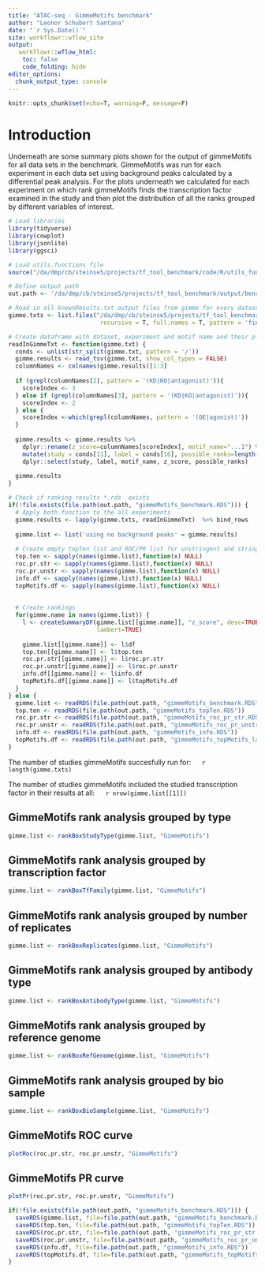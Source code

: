 ```yaml
---
title: "ATAC-seq - GimmeMotifs benchmark"
author: "Leonor Schubert Santana"
date: "`r Sys.Date()`" 
site: workflowr::wflow_site
output:
   workflowr::wflow_html:
    toc: false
    code_folding: hide
editor_options:
  chunk_output_type: console
---
```


```r
knitr::opts_chunk$set(echo=T, warning=F, message=F)
```

# Introduction

Underneath are some summary plots shown for the output of gimmeMotifs for all data sets in the benchmark. GimmeMotifs was run for each experiment in each data set using background peaks calculated by a differential peak analysis. For the plots underneath we calculated for each experiment on which rank gimmeMotifs finds the transcription factor examined in the study and then plot the distribution of all the ranks grouped by different variables of interest.

```r
# Load libraries
library(tidyverse)
library(cowplot)
library(jsonlite)
library(ggsci)

# Load utils.functions file
source("/da/dmp/cb/steinse5/projects/tf_tool_benchmark/code/R/utils_functions.R")

# Define output path
out.path <- '/da/dmp/cb/steinse5/projects/tf_tool_benchmark/output/benchmark_data/atacseq/gimmemotifs/'

# Read in all knownResults.txt output files from gimme for every dataset
gimme.txts <- list.files("/da/dmp/cb/steinse5/projects/tf_tool_benchmark/data/atacseq/",
                          recursive = T, full.names = T, pattern = 'final.out.txt')

# Create dataframe with dataset, experiment and motif name and their p-value
readInGimmeTxt <- function(gimme.txt) {
  conds <- unlist(str_split(gimme.txt, pattern = '/'))
  gimme.results <- read_tsv(gimme.txt, show_col_types = FALSE) 
  columnNames <- colnames(gimme.results)[1:3]
  
  if (grepl(columnNames[2], pattern = '(KD|KO|antagonist)')){
    scoreIndex <- 3
  } else if (grepl(columnNames[3], pattern = '(KD|KO|antagonist)')){
    scoreIndex <- 2
  } else {
    scoreIndex <-which(grepl(columnNames, pattern = '(OE|agonist)'))
  }
  
  gimme.results <- gimme.results %>%
    dplyr::rename(z_score=columnNames[scoreIndex], motif_name="...1") %>%
    mutate(study = conds[11], label = conds[16], possible_ranks=length(motif_name)) %>%
    dplyr::select(study, label, motif_name, z_score, possible_ranks)
 
  gimme.results
} 

# Check if ranking results *.rds  exists
if(!file.exists(file.path(out.path, "gimmeMotifs_benchmark.RDS"))) {
  # Apply both function to the all experiments
  gimme.results <- lapply(gimme.txts, readInGimmeTxt)  %>% bind_rows
  
  gimme.list <- list('using no background peaks' = gimme.results)
  
  # Create empty topTen list and ROC/PR list for unstringent and stringent and info
  top.ten <- sapply(names(gimme.list),function(x) NULL)
  roc.pr.str <- sapply(names(gimme.list),function(x) NULL)
  roc.pr.unstr <- sapply(names(gimme.list),function(x) NULL)
  info.df <- sapply(names(gimme.list),function(x) NULL)
  topMotifs.df <- sapply(names(gimme.list),function(x) NULL)
  
  
  # Create rankings 
  for(gimme.name in names(gimme.list)) {
    l <- createSummaryDF(gimme.list[[gimme.name]], "z_score", desc=TRUE, 
                         lambert=TRUE)
    
    gimme.list[[gimme.name]] <- l$df
    top.ten[[gimme.name]] <- l$top.ten
    roc.pr.str[[gimme.name]] <- l$roc.pr.str
    roc.pr.unstr[[gimme.name]] <- l$roc.pr.unstr
    info.df[[gimme.name]] <- l$info.df
    topMotifs.df[[gimme.name]] <- l$topMotifs.df
  }
} else {
  gimme.list <- readRDS(file.path(out.path, "gimmeMotifs_benchmark.RDS"))
  top.ten <- readRDS(file.path(out.path, "gimmeMotifs_topTen.RDS"))
  roc.pr.str <- readRDS(file.path(out.path, "gimmeMotifs_roc_pr_str.RDS"))
  roc.pr.unstr <- readRDS(file.path(out.path, "gimmeMotifs_roc_pr_unstr.RDS"))
  info.df <- readRDS(file.path(out.path, "gimmeMotifs_info.RDS"))
  topMotifs.df <- readRDS(file.path(out.path, "gimmeMotifs_topMotifs_lambert.RDS"))
}

```

The number of studies gimmeMotifs succesfully run for: &emsp; `r length(gimme.txts)` \

The number of studies gimmeMotifs included the studied transcription factor in their results at all: &emsp; `r nrow(gimme.list[[1]])`


## GimmeMotifs rank analysis grouped by type {.tabset}

```r
gimme.list <- rankBoxStudyType(gimme.list, "GimmeMotifs")
```

## GimmeMotifs rank analysis grouped by transcription factor {.tabset}

```r
gimme.list <- rankBoxTfFamily(gimme.list, "GimmeMotifs")
```

## GimmeMotifs rank analysis grouped by number of replicates {.tabset}

```r
gimme.list <- rankBoxReplicates(gimme.list, "GimmeMotifs")
```

## GimmeMotifs rank analysis grouped by antibody type {.tabset}

```r
gimme.list <- rankBoxAntibodyType(gimme.list, "GimmeMotifs")
```

## GimmeMotifs rank analysis grouped by reference genome {.tabset}

```r
gimme.list <- rankBoxRefGenome(gimme.list, "GimmeMotifs")
```

## GimmeMotifs rank analysis grouped by bio sample {.tabset}

```r
gimme.list <- rankBoxBioSample(gimme.list, "GimmeMotifs")
```

## GimmeMotifs ROC curve {.tabset}

```r
plotRoc(roc.pr.str, roc.pr.unstr, "GimmeMotifs")
```

## GimmeMotifs PR curve {.tabset}

```r
plotPr(roc.pr.str, roc.pr.unstr, "GimmeMotifs")
```

```r
if(!file.exists(file.path(out.path, "gimmeMotifs_benchmark.RDS"))) {
  saveRDS(gimme.list, file=file.path(out.path, "gimmeMotifs_benchmark.RDS"))
  saveRDS(top.ten, file=file.path(out.path, "gimmeMotifs_topTen.RDS"))
  saveRDS(roc.pr.str, file=file.path(out.path, "gimmeMotifs_roc_pr_str.RDS"))
  saveRDS(roc.pr.unstr, file=file.path(out.path, "gimmeMotifs_roc_pr_unstr.RDS"))
  saveRDS(info.df, file=file.path(out.path, "gimmeMotifs_info.RDS"))
  saveRDS(topMotifs.df, file=file.path(out.path, "gimmeMotifs_topMotifs_lambert.RDS"))
}
```
